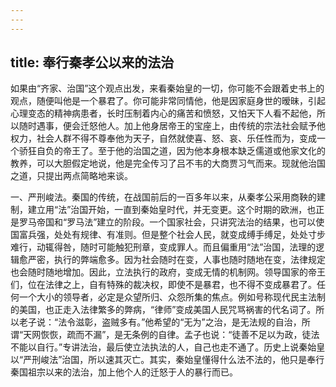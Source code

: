 ```yaml
---
---
---
```

title: 奉行秦孝公以来的法治
---




如果由“齐家、治国”这个观点出发，来看秦始皇的一切，你可能不会跟着史书上的观点，随便叫他是一个暴君了。你可能非常同情他，他是因家庭身世的暧昧，引起心理变态的精神病患者，长时压制着内心的痛苦和愤怒，又怕天下人看不起他，所以随时遇事，便会迁怒他人。加上他身居帝王的宝座上，由传统的宗法社会赋予他权力，社会人群不得不尊奉他为天子，自然就使喜、怒、哀、乐任性而为，变成一个骄狂自负的帝王了。至于他的治国之道，因为他本身根本缺乏儒道或他家文化的教养，可以大胆假定地说，他是完全传习了吕不韦的大商贾习气而来。现就他治国之道，只提出两点简略地来谈。

一、严刑峻法。秦国的传统，在战国前后的一百多年以来，从秦孝公采用商鞅的建制，建立用“法”治国开始，一直到秦始皇时代，并无变更。这个时期的欧洲，也正是罗马帝国和“罗马法”建立的阶段。一个国家社会，只讲究法治的结果，也可以使国富兵强，处处有规律、有准则。但是整个社会人民，就变成缚手缚足，处处寸步难行，动辄得咎，随时可能触犯刑章，变成罪人。而且偏重用“法”治国，法理的逻辑愈严密，执行的弊端愈多。因为社会随时在变，人事也随时随地在变，法律规定也会随时随地增加。因此，立法执行的政府，变成无情的机制网。领导国家的帝王们，位在法律之上，自有特殊的裁决权，即使不是暴君，也不得不变成暴君了。任何一个大小的领导者，必定是众望所归、众怨所集的焦点。例如号称现代民主法制的美国，也正走入法律繁多的弊病，“律师”变成美国人民咒骂祸害的代名词了。所以老子说：“法令滋彰，盗贼多有。”他希望的“无为”之治，是无法规的自治，所谓“天网恢恢，疏而不漏”，是无条例的自律。孟子也说：“徒善不足以为政，徒法不能以自行。”专讲法治，最后使立法执法的人，自己也走不通了。历史上说秦始皇以“严刑峻法”治国，所以速其灭亡。其实，秦始皇懂得什么法不法的，他只是奉行秦国祖宗以来的法治，加上他个人的迁怒于人的暴行而已。